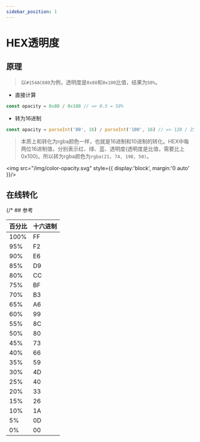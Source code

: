 ```yaml
---
sidebar_position: 1
---
```



# HEX透明度

## 原理
> 以`#154AC680`为例，透明度是`0x80`和`0x100`比值，结果为`50%`。

- 直接计算

``` js
const opacity = 0x80 / 0x100 // => 0.5 = 50%
```

- 转为16进制

``` js
const opacity = parseInt('80', 16) / parseInt('100', 16) // => 128 / 256 = 0.5 = 50%
```

> 本质上和转化为rgba颜色一样，也就是16进制和10进制的转化。HEX中每两位16进制值，分别表示红、绿、蓝、透明度(透明度是比值，需要比上0x100)。所以转为rgba颜色为`rgba(21, 74, 198, 50)`。

<img src="/img/color-opacity.svg" style={{
  display:'block',
  margin:'0 auto'
}}/>






## 在线转化
<ColorInput />
{/* 
## 参考

| 百分比 | 十六进制 |
| ------ | -------- |
| 100%   | FF       |
| 95%    | F2       |
| 90%    | E6       |
| 85%    | D9       |
| 80%    | CC       |
| 75%    | BF       |
| 70%    | B3       |
| 65%    | A6       |
| 60%    | 99       |
| 55%    | 8C       |
| 50%    | 80       |
| 45%    | 73       |
| 40%    | 66       |
| 35%    | 59       |
| 30%    | 4D       |
| 25%    | 40       |
| 20%    | 33       |
| 15%    | 26       |
| 10%    | 1A       |
| 5%     | 0D       |
| 0%     | 00       | */}
